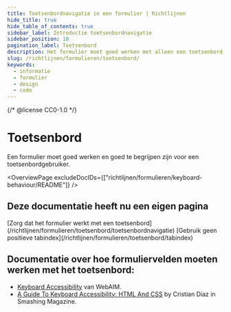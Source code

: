 ```yaml
---
title: Toetsenbordnavigatie in een formulier | Richtlijnen
hide_title: true
hide_table_of_contents: true
sidebar_label: Introductie toetsenbordnavigatie
sidebar_position: 10
pagination_label: Toetsenbord
description: Het formulier moet goed werken met alleen een toetsenbord, zonder gebruik te maken van een muis.
slug: /richtlijnen/formulieren/toetsenbord/
keywords:
  - informatie
  - formulier
  - design
  - code
---
```


{/* @license CC0-1.0 */}


# Toetsenbord

Een formulier moet goed werken en goed te begrijpen zijn voor een toetsenbordgebruiker.

<OverviewPage excludeDocIDs={["richtlijnen/formulieren/keyboard-behaviour/README"]} />

## Deze documentatie heeft nu een eigen pagina

<FragmentRedirect id="zorg-dat-het-formulier-werkt-met-een-toetsenbord">
  [Zorg dat het formulier werkt met een toetsenbord](/richtlijnen/formulieren/toetsenbord/toetsenbordnavigatie)
</FragmentRedirect>

<FragmentRedirect id="gebruik-geen-positieve-tabindex">
  [Gebruik geen positieve tabindex](/richtlijnen/formulieren/toetsenbord/tabindex)
</FragmentRedirect>

## Documentatie over hoe formuliervelden moeten werken met het toetsenbord:

- [Keyboard Accessibility](https://webaim.org/techniques/keyboard/) van WebAIM.
- [A Guide To Keyboard Accessibility: HTML And CSS](https://www.smashingmagazine.com/2022/11/guide-keyboard-accessibility-html-css-part1/) by Cristian Díaz in Smashing Magazine.

<FooterInfo />

